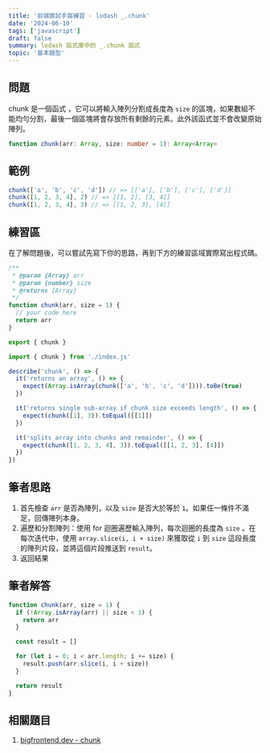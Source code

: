 ```yaml
---
title: '前端面試手寫練習 - lodash _.chunk'
date: '2024-06-10'
tags: ['javascript']
draft: false
summary: lodash 函式庫中的 _.chunk 函式
topic: '基本題型'
---
```


## 問題

chunk 是一個函式 ，它可以將輸入陣列分割成長度為 `size` 的區塊，如果數組不能均勻分割，最後一個區塊將會存放所有剩餘的元素。此外該函式並不會改變原始陣列。

```typescript
function chunk(arr: Array, size: number = 1): Array<Array>
```

## 範例

```javascript
chunk(['a', 'b', 'c', 'd']) // => [['a'], ['b'], ['c'], ['d']]
chunk([1, 2, 3, 4], 2) // => [[1, 2], [3, 4]]
chunk([1, 2, 3, 4], 3) // => [[1, 2, 3], [4]]
```

## 練習區

在了解問題後，可以嘗試先寫下你的思路，再到下方的練習區域實際寫出程式碼。

<Sandpack lang="test-ts" activeFile="index.js" showTests={true}>

```js file=index.js
/**
 * @param {Array} arr
 * @param {number} size
 * @returns {Array}
 */
function chunk(arr, size = 1) {
  // your code here
  return arr
}

export { chunk }
```

```js file=chunk.test.js hidden=true
import { chunk } from './index.js'

describe('chunk', () => {
  it('returns an array', () => {
    expect(Array.isArray(chunk(['a', 'b', 'c', 'd']))).toBe(true)
  })

  it('returns single sub-array if chunk size exceeds length', () => {
    expect(chunk([1], 3)).toEqual([[1]])
  })

  it('splits array into chunks and remainder', () => {
    expect(chunk([1, 2, 3, 4], 3)).toEqual([[1, 2, 3], [4]])
  })
})
```

</Sandpack>

## 筆者思路

1. 首先檢查 `arr` 是否為陣列，以及 `size` 是否大於等於 `1`。如果任一條件不滿足，回傳陣列本身。
2. 遍歷和分割陣列：使用 for 迴圈遍歷輸入陣列，每次迴圈的長度為 `size` 。在每次迭代中，使用 `array.slice(i, i + size)` 來獲取從 `i` 到 `size` 這段長度的陣列片段，並將這個片段推送到 `result`。
3. 返回結果

## 筆者解答

```javascript
function chunk(arr, size = 1) {
  if (!Array.isArray(arr) || size < 1) {
    return arr
  }

  const result = []

  for (let i = 0; i < arr.length; i += size) {
    result.push(arr.slice(i, i + size))
  }

  return result
}
```

## 相關題目

1. [bigfrontend.dev - chunk](https://bigfrontend.dev/problem/implement-lodash-chunk)
